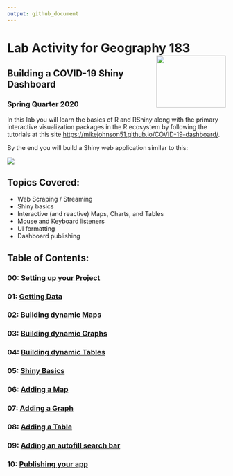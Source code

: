 ```yaml
---
output: github_document
---
```


# Lab Activity for Geography 183 <img src="data/ucsb_logo.png" width=160 height = 120 align="right" />
## Building a COVID-19 Shiny Dashboard
### Spring Quarter 2020

In this lab you will learn the basics of R and RShiny along with the primary interactive visualization packages in the R ecosystem by following the tutorials at this site [https://mikejohnson51.github.io/COVID-19-dashboard/](https://mikejohnson51.github.io/COVID-19-dashboard/).

By the end you will build a Shiny web application similar to this:

![](figures/final-app.gif)

## Topics Covered: 

  - Web Scraping / Streaming 
  - Shiny basics 
  - Interactive (and reactive) Maps, Charts, and Tables 
  - Mouse and Keyboard listeners 
  - UI formatting 
  - Dashboard publishing
  
## Table of Contents:  

### 00: [Setting up your Project](https://mikejohnson51.github.io/COVID-19-dashboard/00_setting_up_the_project.html)  
### 01: [Getting Data](https://mikejohnson51.github.io/COVID-19-dashboard/01_getting_data.html)  
### 02: [Building dynamic Maps](https://mikejohnson51.github.io/COVID-19-dashboard/02_maps.html)
### 03: [Building dynamic Graphs](https://mikejohnson51.github.io/COVID-19-dashboard/03_charts.html)
### 04: [Building dynamic Tables](https://mikejohnson51.github.io/COVID-19-dashboard/04_tables.html)
### 05: [Shiny Basics](https://mikejohnson51.github.io/COVID-19-dashboard/05_shiny_basics.html)
### 06: [Adding a Map](https://mikejohnson51.github.io/COVID-19-dashboard/06_shiny_maps.html)
### 07: [Adding a Graph](https://mikejohnson51.github.io/COVID-19-dashboard/07_shiny_graphs.html)
### 08: [Adding a Table](https://mikejohnson51.github.io/COVID-19-dashboard/08_shiny_tables.html)
### 09: [Adding an autofill search bar](https://mikejohnson51.github.io/COVID-19-dashboard/09_autocomplete_window.html)
### 10: [Publishing your app](https://mikejohnson51.github.io/COVID-19-dashboard/10_publish.html)

